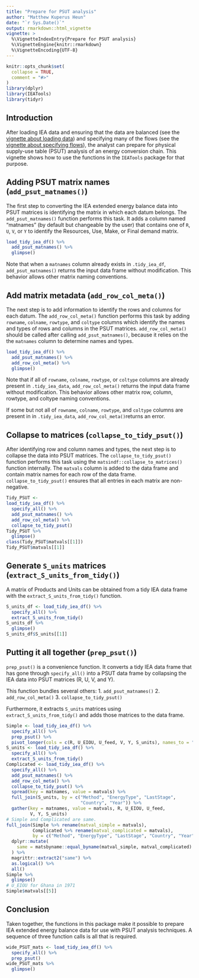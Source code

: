 ```yaml
---
title: "Prepare for PSUT analysis"
author: "Matthew Kuperus Heun"
date: "`r Sys.Date()`"
output: rmarkdown::html_vignette
vignette: >
  %\VignetteIndexEntry{Prepare for PSUT analysis}
  %\VignetteEngine{knitr::rmarkdown}
  %\VignetteEncoding{UTF-8}
---
```


```r
knitr::opts_chunk$set(
  collapse = TRUE,
  comment = "#>"
)
library(dplyr)
library(IEATools)
library(tidyr)
```

## Introduction

After loading IEA data and ensuring that the data are balanced 
(see the [vignette about loading data](https://matthewheun.github.io/IEATools/articles/IEATools.html)) and
specifying many of the flows
(see the [vignette about specifying flows](https://matthewheun.github.io/IEATools/articles/specify.html)),
the analyst can prepare for physical supply-use table (PSUT) analysis
of an energy conversion chain.
This vignette shows how to use the functions in the `IEATools` package
for that purpose.


## Adding PSUT matrix names (`add_psut_matnames()`)

The first step to converting the IEA extended energy balance data into PSUT matrices
is identifying the matrix in which each datum belongs.
The `add_psut_matnames()` function performs this task.
It adds a column named "matnames" (by default but changeable by the user)
that contains one of `R`, `U`, `V`, or `Y` to identify the 
Resources, Use, Make, or Final demand matrix.

```r
load_tidy_iea_df() %>% 
  add_psut_matnames() %>%
  glimpse()
```

Note that when a `matnames` column already exists in `.tidy_iea_df`,
`add_psut_matnames()` returns the input data frame without modification.
This behavior allows other matrix naming conventions.


## Add matrix metadata (`add_row_col_meta()`)

The next step is to add information to identify the rows and columns 
for each datum. 
The `add_row_col_meta()` function performs this task
by adding `rowname`, `colname`, `rowtype`, and `coltype` 
columns which identify the names and types of rows and columns in the PSUT matrices.
`add_row_col_meta()` should be called after 
calling `add_psut_matnames()`, 
because it relies on the the `matnames` column to 
determine names and types.

```r
load_tidy_iea_df() %>% 
  add_psut_matnames() %>%
  add_row_col_meta() %>% 
  glimpse()
```

Note that if all of `rowname`, `colname`, `rowtype`, or `coltype` columns
are already present in `.tidy_iea_data`, 
`add_row_col_meta()` returns the input data frame without modification. 
This behavior allows other matrix row, column, 
rowtype, and coltype naming conventions.

If some but not all of `rowname`, `colname`, `rowtype`, and `coltype` columns
are present in in `.tidy_iea_data`, 
`add_row_col_meta()`returns an error.


## Collapse to matrices (`collapse_to_tidy_psut()`)

After identifying row and column names and types, 
the next step is to collapse the data into PSUT matrices.
The `collapse_to_tidy_psut()` function performs this task
using the `matsindf::collapse_to_matrices()` function internally.
The `matvals` column is added to the data frame and
contain matrix names for each row of the data frame.
`collapse_to_tidy_psut()` ensures that all 
entries in each matrix are non-negative.

```r
Tidy_PSUT <- 
load_tidy_iea_df() %>% 
  specify_all() %>% 
  add_psut_matnames() %>% 
  add_row_col_meta() %>% 
  collapse_to_tidy_psut()
Tidy_PSUT %>% 
  glimpse()
class(Tidy_PSUT$matvals[[1]])
Tidy_PSUT$matvals[[1]]
```


## Generate `S_units` matrices (`extract_S_units_from_tidy()`)

A matrix of Products and Units can be obtained from a tidy IEA data frame
with the `extract_S_units_from_tidy()` function.

```r
S_units_df <- load_tidy_iea_df() %>% 
  specify_all() %>% 
  extract_S_units_from_tidy()
S_units_df %>% 
  glimpse()
S_units_df$S_units[[1]]
```


## Putting it all together (`prep_psut()`)

`prep_psut()` is a convenience function.
It converts a tidy IEA data frame
that has gone through `specify_all()`
into a PSUT data frame
by collapsing the IEA data into PSUT matrices (R, U, V, and Y).

This function bundles several others:
1. `add_psut_matnames()`
2. `add_row_col_meta()`
3. `collapse_to_tidy_psut()`

Furthermore, it extracts `S_units` matrices using `extract_S_units_from_tidy()`
and adds those matrices to the data frame.

```r
Simple <- load_tidy_iea_df() %>% 
  specify_all() %>% 
  prep_psut() %>% 
  pivot_longer(cols = c(R, U_EIOU, U_feed, V, Y, S_units), names_to = "matnames", values_to = "matvals")
S_units <- load_tidy_iea_df() %>% 
  specify_all() %>% 
  extract_S_units_from_tidy()
Complicated <- load_tidy_iea_df() %>% 
  specify_all() %>% 
  add_psut_matnames() %>% 
  add_row_col_meta() %>% 
  collapse_to_tidy_psut() %>% 
  spread(key = matnames, value = matvals) %>% 
  full_join(S_units, by = c("Method", "EnergyType", "LastStage", 
                            "Country", "Year")) %>% 
  gather(key = matnames, value = matvals, R, U_EIOU, U_feed, 
         V, Y, S_units)
# Simple and Complicated are same.
full_join(Simple %>% rename(matval_simple = matvals), 
          Complicated %>% rename(matval_complicated = matvals), 
          by = c("Method", "EnergyType", "LastStage", "Country", "Year", "matnames")) %>% 
  dplyr::mutate(
    same = matsbyname::equal_byname(matval_simple, matval_complicated)
  ) %>% 
  magrittr::extract2("same") %>% 
  as.logical() %>% 
  all()
Simple %>% 
  glimpse()
# U_EIOU for Ghana in 1971
Simple$matvals[[5]]
```


## Conclusion

Taken together, 
the functions in this package make it possible to prepare IEA extended energy balance data
for use with PSUT analysis techniques. 
A sequence of three function calls is all that is required.

```r
wide_PSUT_mats <- load_tidy_iea_df() %>% 
  specify_all() %>% 
  prep_psut()
wide_PSUT_mats %>% 
  glimpse()
```

